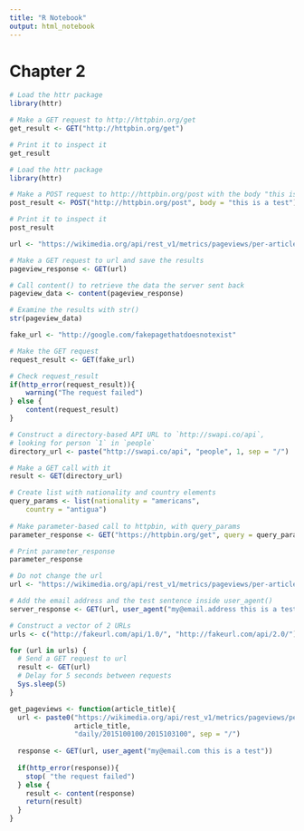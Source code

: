 ```yaml
---
title: "R Notebook"
output: html_notebook
---
```


# Chapter 2

```r
# Load the httr package
library(httr)

# Make a GET request to http://httpbin.org/get
get_result <- GET("http://httpbin.org/get")

# Print it to inspect it
get_result
```

```r
# Load the httr package
library(httr)

# Make a POST request to http://httpbin.org/post with the body "this is a test"
post_result <- POST("http://httpbin.org/post", body = "this is a test")

# Print it to inspect it
post_result
```

```r
url <- "https://wikimedia.org/api/rest_v1/metrics/pageviews/per-article/en.wikipedia.org/all-access/all-agents/Hadley_Wickham/daily/20170101/20170102"

# Make a GET request to url and save the results
pageview_response <- GET(url)

# Call content() to retrieve the data the server sent back
pageview_data <- content(pageview_response)

# Examine the results with str()
str(pageview_data)
```

```r
fake_url <- "http://google.com/fakepagethatdoesnotexist"

# Make the GET request
request_result <- GET(fake_url)

# Check request_result
if(http_error(request_result)){
	warning("The request failed")
} else {
	content(request_result)
}
```

```r
# Construct a directory-based API URL to `http://swapi.co/api`,
# looking for person `1` in `people`
directory_url <- paste("http://swapi.co/api", "people", 1, sep = "/")

# Make a GET call with it
result <- GET(directory_url)
```

```r
# Create list with nationality and country elements
query_params <- list(nationality = "americans", 
    country = "antigua")
    
# Make parameter-based call to httpbin, with query_params
parameter_response <- GET("https://httpbin.org/get", query = query_params)

# Print parameter_response
parameter_response
```

```r
# Do not change the url
url <- "https://wikimedia.org/api/rest_v1/metrics/pageviews/per-article/en.wikipedia/all-access/all-agents/Aaron_Halfaker/daily/2015100100/2015103100"

# Add the email address and the test sentence inside user_agent()
server_response <- GET(url, user_agent("my@email.address this is a test"))
```

```r
# Construct a vector of 2 URLs
urls <- c("http://fakeurl.com/api/1.0/", "http://fakeurl.com/api/2.0/")

for (url in urls) {
  # Send a GET request to url
  result <- GET(url)
  # Delay for 5 seconds between requests
  Sys.sleep(5)
}
```

```r
get_pageviews <- function(article_title){
  url <- paste0("https://wikimedia.org/api/rest_v1/metrics/pageviews/per-article/en.wikipedia/all-access/all-agents",
                article_title,
                "daily/2015100100/2015103100", sep = "/") 
  
  response <- GET(url, user_agent("my@email.com this is a test"))
  
  if(http_error(response)){ 
    stop( "the request failed") 
  } else { 
    result <- content(response) 
    return(result) 
  }
}
```



